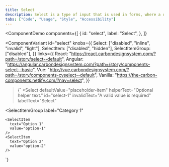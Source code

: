 ```yaml
---
title: Select
description: Select is a type of input that is used in forms, where a user is submitting data and chooses one option from a list.
tabs: ["Code", "Usage", "Style", "Accessibility"]
---
```


<ComponentDemo
  components={[
    {
      id: "select",
      label: "Select",
    },
  ]}
>
  <ComponentVariant
    id="select"
    knobs={{
      Select: ["disabled", "inline", "invalid", "light"],
      SelectItem: ["disabled", "hidden"],
      SelectItemGroup: ["disabled"],
    }}
    links={{
      React:
        "https://react.carbondesignsystem.com/?path=/story/select--default",
      Angular:
        "https://angular.carbondesignsystem.com/?path=/story/components-select--basic",
      Vue:
        "http://vue.carbondesignsystem.com/?path=/story/components-cvselect--default",
      Vanilla: "https://the-carbon-components.netlify.com/?nav=select",
    }}
  >{`
<Select
  defaultValue="placeholder-item"
  helperText="Optional helper text."
  id="select-1"
  invalidText="A valid value is required"
  labelText="Select"
>
  <SelectItem
    text="Choose an option"
    value="placeholder-item"
  />
  <SelectItemGroup
    label="Category 1"
  >
    <SelectItem
      text="Option 1"
      value="option-1"
    />
    <SelectItem
      text="Option 2"
      value="option-2"
    />
  </SelectItemGroup>
  <SelectItemGroup
    label="Category 2"
  >
    <SelectItem
      text="Option 3"
      value="option-3"
    />
    <SelectItem
      text="Option 4"
      value="option-4"
    />
  </SelectItemGroup>
</Select>
  `}</ComponentVariant>
</ComponentDemo>

